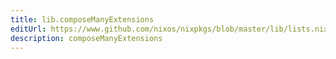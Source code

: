 ```yaml
---
title: lib.composeManyExtensions
editUrl: https://www.github.com/nixos/nixpkgs/blob/master/lib/lists.nix#L53C20
description: composeManyExtensions
---
```




<LinkCard
    title="Contribute Now!"
    description="API Documentation is done in our source code"
    href="https://www.github.com/nixos/nixpkgs/blob/master/lib/lists.nix#L53C20"
/>

